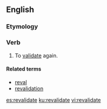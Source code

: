 ==English==

===Etymology===
{{prefix|en|re|validate}}

===Verb===
{{en-verb|revalidat}}

# To [[validate]] again.

====Related terms====
* [[reval]]
* [[revalidation]]

[[es:revalidate]]
[[ku:revalidate]]
[[vi:revalidate]]